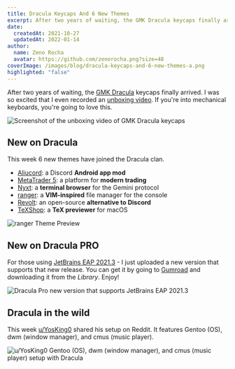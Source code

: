 ```yaml
---
title: Dracula Keycaps And 6 New Themes
excerpt: After two years of waiting, the GMK Dracula keycaps finally arrived. If you're into mechanical keyboards, you're going to love this.
date:
  createdAt: 2021-10-27
  updatedAt: 2022-01-14
author:
  name: Zeno Rocha
  avatar: https://github.com/zenorocha.png?size=48
coverImage: /images/blog/dracula-keycaps-and-6-new-themes-a.png
highlighted: "false"
---
```


After two years of waiting, the [GMK Dracula](/gmk) keycaps finally arrived. I was so excited that I even recorded an [unboxing video](https://youtu.be/gWuWhveVxwo). If you're into mechanical keyboards, you're going to love this.

![Screenshot of the unboxing video of GMK Dracula keycaps](/images/blog/dracula-keycaps-and-6-new-themes-a.png)

## New on Dracula

This week 6 new themes have joined the Dracula clan.

- [Aliucord](/aliucord): a Discord **Android app mod**
- [MetaTrader 5](/metatrader5): a platform for **modern trading**
- [Nyxt](/nyxt): a **terminal browser** for the Gemini protocol
- [ranger](/ranger): a **VIM-inspired** file manager for the console
- [Revolt](/revolt): an open-source **alternative to Discord**
- [TeXShop](/texshop): a **TeX previewer** for macOS

![ranger Theme Preview](/images/blog/dracula-keycaps-and-6-new-themes-b.png)

## New on Dracula PRO

For those using [JetBrains EAP 2021.3](https://blog.jetbrains.com/idea/2021/09/intellij-idea-2021-3-eap-1/) - I just uploaded a new version that supports that new release. You can get it by going to [Gumroad](https://gumroad.com/) and downloading it from the _Library_. Enjoy!

![Dracula Pro new version that supports JetBrains EAP 2021.3](/images/blog/dracula-keycaps-and-6-new-themes-c.png)

## Dracula in the wild

This week [u/YosKing0](https://www.reddit.com/r/unixporn/comments/qey8hn/dwm_dracula/) shared his setup on Reddit. It features Gentoo (OS), dwm (window manager), and cmus (music player).

![u/YosKing0 Gentoo (OS), dwm (window manager), and cmus (music player) setup with Dracula](/images/blog/dracula-keycaps-and-6-new-themes-d.png)
